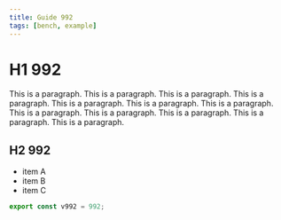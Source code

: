 ```yaml
---
title: Guide 992
tags: [bench, example]
---
```


# H1 992

This is a paragraph. This is a paragraph. This is a paragraph. This is a paragraph. This is a paragraph. This is a paragraph. This is a paragraph. This is a paragraph. This is a paragraph. This is a paragraph. This is a paragraph. This is a paragraph. 

## H2 992

- item A
- item B
- item C

```ts
export const v992 = 992;
```